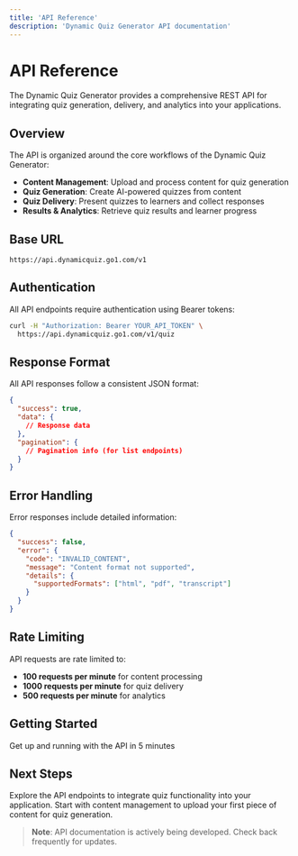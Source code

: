 ```yaml
---
title: 'API Reference'
description: 'Dynamic Quiz Generator API documentation'
---
```


# API Reference

The Dynamic Quiz Generator provides a comprehensive REST API for integrating quiz generation, delivery, and analytics into your applications.

## Overview

The API is organized around the core workflows of the Dynamic Quiz Generator:

- **Content Management**: Upload and process content for quiz generation
- **Quiz Generation**: Create AI-powered quizzes from content
- **Quiz Delivery**: Present quizzes to learners and collect responses
- **Results & Analytics**: Retrieve quiz results and learner progress

## Base URL

```
https://api.dynamicquiz.go1.com/v1
```

## Authentication

All API endpoints require authentication using Bearer tokens:

```bash
curl -H "Authorization: Bearer YOUR_API_TOKEN" \
  https://api.dynamicquiz.go1.com/v1/quiz
```

## Response Format

All API responses follow a consistent JSON format:

```json
{
  "success": true,
  "data": {
    // Response data
  },
  "pagination": {
    // Pagination info (for list endpoints)
  }
}
```

## Error Handling

Error responses include detailed information:

```json
{
  "success": false,
  "error": {
    "code": "INVALID_CONTENT",
    "message": "Content format not supported",
    "details": {
      "supportedFormats": ["html", "pdf", "transcript"]
    }
  }
}
```

## Rate Limiting

API requests are rate limited to:
- **100 requests per minute** for content processing
- **1000 requests per minute** for quiz delivery
- **500 requests per minute** for analytics

## Getting Started

<Card title="Quick Start Guide" icon="rocket" href="/quickstart">
  Get up and running with the API in 5 minutes
</Card>

## Next Steps

Explore the API endpoints to integrate quiz functionality into your application. Start with content management to upload your first piece of content for quiz generation.

> **Note**: API documentation is actively being developed. Check back frequently for updates.